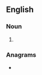 {{also|Reeves}}
==English==

===Noun===
{{head|en|noun plural form}}

# {{plural of|reeve|lang=en}}

===Anagrams===
* {{anagrams|en|Severe|everse|servee|severe}}